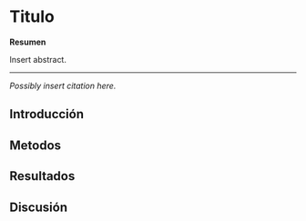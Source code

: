 # Titulo

__Resumen__

\noindent 
Insert abstract.

---

\vspace*{\fill}
\noindent
_Possibly insert citation here._
\newpage

## Introducción {#intro3}



## Metodos {#methods3}



## Resultados {#results3}



## Discusión {#discussion3}


